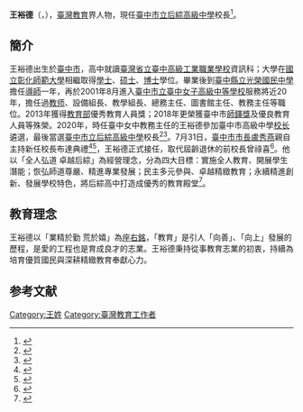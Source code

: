 {{Infobox Officeholder
| name          = 王裕德
| sex           = 男
| nickname      = 阿德
| birth_date    = {{birth date and age|1973|5|3}}
| birth_place   = {{TWN}}[[臺中市_(省轄市)|臺中市]]
| death_date    =
| death_place   =
| nationality   = {{ROC}}
| parents       = 
| spouse        = 曹瓊華
| relatives     = 
| children      = 
| works         =
| educate       =
*[[國立彰化師範大學|國立彰化師範大學]]工業與技術教育學系[[博士|博士]]
*國立彰化師範大學工業與技術教育學系[[硕士|硕士]]
*國立彰化師範大學工業與技術教育學系[[學士|學士]]
*[[臺中市立臺中工業高級中等學校|臺灣省立臺中高級工業職業學校]]
| past          =
*[[臺中市立后綜高級中學|臺中市立后綜高級中學]]校長（2020－）
*[[臺中市立臺中女子高級中等學校|臺中市立臺中女子高級中等學校]]教務主任（2019－2020)
*臺中女中圖書館主任（2016－2019)
*臺中女中總務主任（2014－2016)
*臺中女中教務主任（2010－2014)
*臺中女中教學組長（2006－2010）
*臺中女中設備組長（2003－2006)
*臺中女中資訊科專任教師（2001－2003）
*[[臺中市立光榮國民中學|臺中縣立光榮國民中學]]導師
}}
'''王裕德'''（{{lang-en|Wang, Yu-Te}}，{{bd|1973年|5月3日}}），[[臺灣|臺灣]][[教育|教育]]界人物，現任[[臺中市立后綜高級中學|臺中市立后綜高級中學]]校長<ref>{{cite|title=校長室|url=https://hzsh.tc.edu.tw/p/412-1071-3830.php}}</ref>。

==簡介==
王裕德出生於[[臺中市|臺中市]]，高中就讀[[臺中市立臺中工業高級中等學校|臺灣省立臺中高級工業職業學校]]資訊科；大學在[[國立彰化師範大學|國立彰化師範大學]]相繼取得[[學士|學士]]、[[硕士|硕士]]、[[博士|博士]]學位。畢業後到[[臺中市立光榮國民中學|臺中縣立光榮國民中學]]擔任[[班主任|導師]]一年，再於2001年8月進入[[臺中市立臺中女子高級中等學校|臺中市立臺中女子高級中等學校]]服務將近20年，擔任過[[教师|教师]]、設備組長、教學組長、總務主任、圖書館主任、教務主任等職位。2013年獲得[[中華民國教育部|教育部]]優秀教育人員獎；2018年更榮獲臺中市[[師鐸獎|師鐸獎]]及優良教育人員等殊榮。2020年，時任臺中女中教務主任的王裕德參加臺中市高級中學[[校长|校长]]遴選，最後當選[[臺中市立后綜高級中學|臺中市立后綜高級中學]]校長<ref>{{cite news|author1=張菁雅|title=台中一中新校長出爐！ 興大附中主任林隆諺從海選勝出|url=https://news.ltn.com.tw/news/life/breakingnews/3205035|work=自由時報|accessdate=2020-08-08|archive-date=2020-07-12|archive-url=https://web.archive.org/web/20200712125056/https://news.ltn.com.tw/news/life/breakingnews/3205035|dead-url=no}}</ref><ref>{{cite news|author1=楊文琳|title=台中一中等七所學校新任校長遴選結果出爐|url=https://www.upmedia.mg/news_info.php?SerialNo=90037|work=上報|accessdate=2020-08-08|archive-date=2020-07-28|archive-url=https://web.archive.org/web/20200728022837/https://www.upmedia.mg/news_info.php?SerialNo=90037|dead-url=no}}</ref>。7月31日，[[臺中市市長|臺中市市長]][[盧秀燕|盧秀燕]]親自主持新任校長布達典禮<ref>{{cite news|author1=喻文玟|title=影／台中市布達校長14人出任 退休校長年資最深44年|url=https://udn.com/news/story/7325/4744956|work=聯合新聞網|accessdate=2020-08-08|archive-date=2020-08-06|archive-url=https://web.archive.org/web/20200806212446/https://udn.com/news/story/7325/4744956|dead-url=no}}</ref><ref>{{cite news |author1=李忠憲|title=「校長是教育界行家！」　盧秀燕出席新連任校長布達交接表感謝
|url=https://www.ettoday.net/news/20200731/1773891.htm|work=ETtoday新聞雲}}</ref>，王裕德正式接任，取代屆齡退休的前校長曾祿喜<ref>{{cite news |author1=蘇孟娟|title=新學年76位校長布達 8校長榮退
|url=https://news.ltn.com.tw/news/life/paper/1390047|work=自由時報}}</ref>。他以「全人弘道 卓越后綜」為經營理念，分為四大目標：實施全人教育、開展學生潛能；恢弘師道尊嚴、精進專業發展；民主多元參與、卓越精緻教育；永續精進創新、發展學校特色，將后綜高中打造成優秀的教育殿堂<ref>{{cite|title=新任校長履新校園新聞稿|url=https://hzsh.tc.edu.tw/p/404-1071-16318.php}}</ref>。

==教育理念==
王裕德以「業精於勤 荒於嬉」為[[座右銘|座右銘]]，「教育」是引人「向善」、「向上」發展的歷程，是愛的工程也是育成良才的志業。王裕德秉持從事教育志業的初衷，持續為培育優質國民與深耕精緻教育奉獻心力。

==参考文献==
{{reflist}}

[[Category:王姓|Category:王姓]]
[[Category:臺灣教育工作者|Category:臺灣教育工作者]]